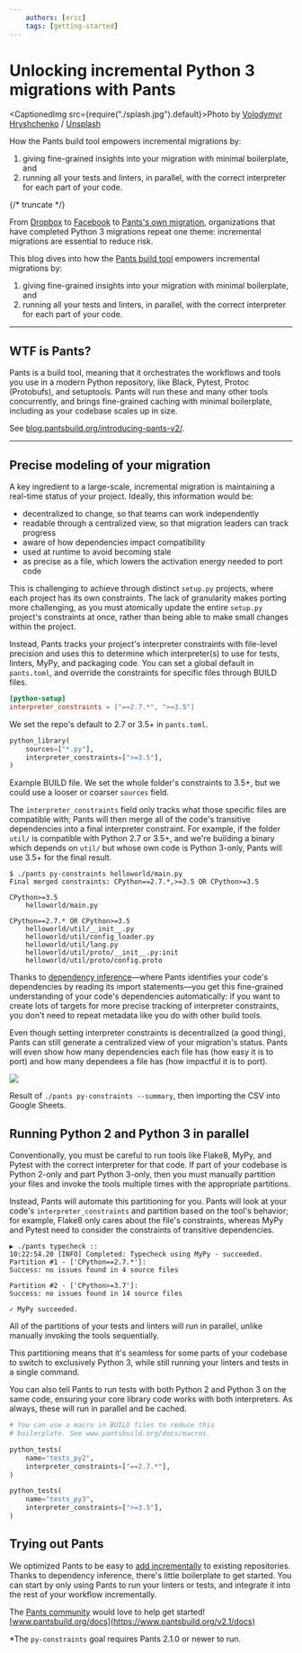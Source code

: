 ```yaml
---
    authors: [eric]
    tags: [getting-started]
---
```


# Unlocking incremental Python 3 migrations with Pants

<CaptionedImg src={require("./splash.jpg").default}>Photo by [Volodymyr Hryshchenko](https://unsplash.com/@lunarts?utm_source=ghost&utm_medium=referral&utm_campaign=api-credit) / [Unsplash](https://unsplash.com/?utm_source=ghost&utm_medium=referral&utm_campaign=api-credit)</CaptionedImg>

How the Pants build tool empowers incremental migrations by:

1. giving fine-grained insights into your migration with minimal boilerplate, and
2. running all your tests and linters, in parallel, with the correct interpreter for each part of your code.

{/* truncate */}

From [Dropbox](https://dropbox.tech/application/how-we-rolled-out-one-of-the-largest-python-3-migrations-ever) to [Facebook](https://lwn.net/Articles/758159/) to [Pants's own migration](https://enterprise.foursquare.com/intersections/article/how-our-intern-led-pants-migration-to-python-3/), organizations that have completed Python 3 migrations repeat one theme: incremental migrations are essential to reduce risk.

This blog dives into how the [Pants build tool](../2020-10-27-introducing-pants-v2/index.md) empowers incremental migrations by:

1.  giving fine-grained insights into your migration with minimal boilerplate, and
2.  running all your tests and linters, in parallel, with the correct interpreter for each part of your code.

---

## WTF is Pants?

Pants is a build tool, meaning that it orchestrates the workflows and tools you use in a modern Python repository, like Black, Pytest, Protoc (Protobufs), and setuptools. Pants will run these and many other tools concurrently, and brings fine-grained caching with minimal boilerplate, including as your codebase scales up in size.

See [blog.pantsbuild.org/introducing-pants-v2/](../2020-10-27-introducing-pants-v2/index.md).

---

## Precise modeling of your migration

A key ingredient to a large-scale, incremental migration is maintaining a real-time status of your project. Ideally, this information would be:

- decentralized to change, so that teams can work independently
- readable through a centralized view, so that migration leaders can track progress
- aware of how dependencies impact compatibility
- used at runtime to avoid becoming stale
- as precise as a file, which lowers the activation energy needed to port code

This is challenging to achieve through distinct `setup.py` projects, where each project has its own constraints. The lack of granularity makes porting more challenging, as you must atomically update the entire `setup.py` project's constraints at once, rather than being able to make small changes within the project.

Instead, Pants tracks your project's interpreter constraints with file-level precision and uses this to determine which interpreter(s) to use for tests, linters, MyPy, and packaging code. You can set a global default in `pants.toml`, and override the constraints for specific files through BUILD files.

```toml
[python-setup]
interpreter_constraints = ["==2.7.*", ">=3.5"]
```

We set the repo's default to 2.7 or 3.5+ in `pants.toml`.

```python
python_library(
    sources=["*.py"],
    interpreter_constraints=[">=3.5"],
)
```

Example BUILD file. We set the whole folder's constraints to 3.5+, but we could use a looser or coarser `sources` field.

The `interpreter_constraints` field only tracks what those specific files are compatible with; Pants will then merge all of the code's transitive dependencies into a final interpreter constraint. For example, if the folder `util/` is compatible with Python 2.7 or 3.5+, and we're building a binary which depends on `util/` but whose own code is Python 3-only, Pants will use 3.5+ for the final result.

```text
$ ./pants py-constraints helloworld/main.py
Final merged constraints: CPython==2.7.*,>=3.5 OR CPython>=3.5

CPython>=3.5
    helloworld/main.py

CPython==2.7.* OR CPython>=3.5
    helloworld/util/__init__.py
    helloworld/util/config_loader.py
    helloworld/util/lang.py
    helloworld/util/proto/__init__.py:init
    helloworld/util/proto/config.proto
```

Thanks to [dependency inference](../2020-10-29-dependency-inference/index.md)—where Pants identifies your code's dependencies by reading its import statements—you get this fine-grained understanding of your code's dependencies automatically: if you want to create lots of targets for more precise tracking of interpreter constraints, you don't need to repeat metadata like you do with other build tools.

Even though setting interpreter constraints is decentralized (a good thing), Pants can still generate a centralized view of your migration's status. Pants will even show how many dependencies each file has (how easy it is to port) and how many dependees a file has (how impactful it is to port).

![](https://lh6.googleusercontent.com/PNsBKcvVRt1Lu0uI6-BhuKbqWRU6xbPCfia6wulyWAQgHzO8im63KU4ciRjwmXHZ5X01wVaTiHVsZbz7pfcgy_oKJK_0Xea91_2AOz1k6KAeovm0RyZqOzlxm2XBN-okfZKdJR0F)

Result of `./pants py-constraints --summary`, then importing the CSV into Google Sheets.

## Running Python 2 and Python 3 in parallel

Conventionally, you must be careful to run tools like Flake8, MyPy, and Pytest with the correct interpreter for that code. If part of your codebase is Python 2-only and part Python 3-only, then you must manually partition your files and invoke the tools multiple times with the appropriate partitions.

Instead, Pants will automate this partitioning for you. Pants will look at your code's `interpreter_constraints` and partition based on the tool's behavior; for example, Flake8 only cares about the file's constraints, whereas MyPy and Pytest need to consider the constraints of transitive dependencies.

```text
▶ ./pants typecheck ::
10:22:54.20 [INFO] Completed: Typecheck using MyPy - succeeded.
Partition #1 - ['CPython==2.7.*']:
Success: no issues found in 4 source files

Partition #2 - ['CPython>=3.7']:
Success: no issues found in 14 source files

✓ MyPy succeeded.
```

All of the partitions of your tests and linters will run in parallel, unlike manually invoking the tools sequentially.

This partitioning means that it's seamless for some parts of your codebase to switch to exclusively Python 3, while still running your linters and tests in a single command.

You can also tell Pants to run tests with both Python 2 and Python 3 on the same code, ensuring your core library code works with both interpreters. As always, these will run in parallel and be cached.

```python
# You can use a macro in BUILD files to reduce this
# boilerplate. See www.pantsbuild.org/docs/macros.

python_tests(
    name="tests_py2",
    interpreter_constraints=["==2.7.*"],
)

python_tests(
    name="tests_py3",
    interpreter_constraints=[">=3.5"],
)
```

## Trying out Pants

We optimized Pants to be easy to [add incrementally](https://www.pantsbuild.org/docs/existing-repositories) to existing repositories. Thanks to dependency inference, there's little boilerplate to get started. You can start by only using Pants to run your linters or tests, and integrate it into the rest of your workflow incrementally.

The [Pants community](https://www.pantsbuild.org/docs/community) would love to help get started! [www.pantsbuild.org/docs](https://www.pantsbuild.org/v2.1/docs)

\*The `py-constraints` goal requires Pants 2.1.0 or newer to run.
